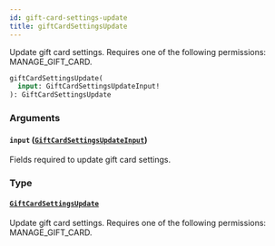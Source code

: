 ```yaml
---
id: gift-card-settings-update
title: giftCardSettingsUpdate
---
```


Update gift card settings. Requires one of the following permissions: MANAGE_GIFT_CARD.

```graphql
giftCardSettingsUpdate(
  input: GiftCardSettingsUpdateInput!
): GiftCardSettingsUpdate
```

### Arguments

#### `input` ([`GiftCardSettingsUpdateInput`](../../../developer/api-reference/inputs/gift-card-settings-update-input))

Fields required to update gift card settings.

### Type

#### [`GiftCardSettingsUpdate`](../../../developer/api-reference/objects/gift-card-settings-update)

Update gift card settings. Requires one of the following permissions: MANAGE_GIFT_CARD.
